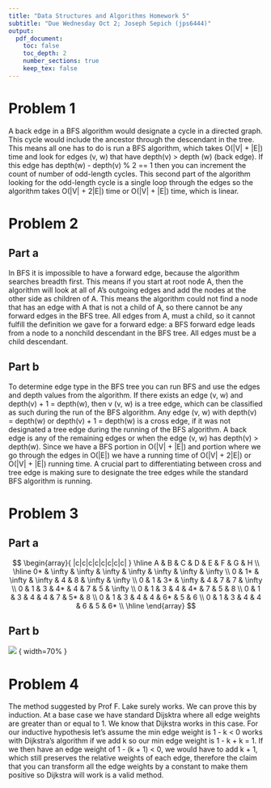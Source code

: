 ```yaml
---
title: "Data Structures and Algorithms Homework 5"
subtitle: "Due Wednesday Oct 2; Joseph Sepich (jps6444)"
output:
  pdf_document:
    toc: false
    toc_depth: 2
    number_sections: true
    keep_tex: false
---
```



# Problem 1 

A back edge in a BFS algorithm would designate a cycle in a directed graph. This cycle would include the ancestor through the descendant in the tree. This means all one has to do is run a BFS algorithm, which takes O(|V| + |E|) time and look for edges (v, w) that have depth(v) > depth (w) (back edge). If this edge has depth(w) - depth(v) % 2 == 1 then you can increment the count of number of odd-length cycles. This second part of the algorithm looking for the odd-length cycle is a single loop through the edges so the algorithm takes O(|V| + 2|E|) time or O(|V| + |E|) time, which is linear.

\pagebreak

# Problem 2

## Part a

In BFS it is impossible to have a forward edge, because the algorithm searches breadth first. This means if you start at root node A, then the algorithm will look at all of A's outgoing edges and add the nodes at the other side as children of A. This means the algorithm could not find a node that has an edge with A that is not a child of A, so there cannot be any forward edges in the BFS tree. All edges from A, must a child, so it cannot fulfill the definition we gave for a forward edge: a BFS forward edge leads from a node to a nonchild descendant in the BFS tree. All edges must be a child descendant.

\pagebreak

## Part b

To determine edge type in the BFS tree you can run BFS and use the edges and depth values from the algorithm. If there exists an edge (v, w) and depth(v) + 1 = depth(w), then v (v, w) is a tree edge, which can be classified as such during the run of the BFS algorithm. Any edge (v, w) with depth(v) = depth(w) or depth(v) + 1 = depth(w) is a cross edge, if it was not designated a tree edge during the running of the BFS algorithm. A back edge is any of the remaining edges or when the edge (v, w) has depth(v) > depth(w). Since we have a BFS portion in O(|V| + |E|) and portion where we go through the edges in O(|E|) we have a running time of O(|V| + 2|E|) or O(|V| + |E|) running time. A crucial part to differentiating between cross and tree edge is making sure to designate the tree edges while the standard BFS algorithm is running.

\pagebreak

# Problem 3

## Part a

$$
\begin{array}{ |c|c|c|c|c|c|c|c| }
 \hline
 A & B & C & D & E & F & G & H \\
 \hline
 0* & \infty & \infty & \infty & \infty & \infty & \infty & \infty \\
 0 & 1* & \infty & \infty & 4 & 8 & \infty & \infty \\
 0 & 1 & 3* & \infty & 4 & 7 & 7 & \infty \\
 0 & 1 & 3 & 4* & 4 & 7 & 5 & \infty \\
 0 & 1 & 3 & 4 & 4* & 7 & 5 & 8 \\
 0 & 1 & 3 & 4 & 4 & 7 & 5* & 8 \\
 0 & 1 & 3 & 4 & 4 & 6* & 5 & 6 \\
 0 & 1 & 3 & 4 & 4 & 6 & 5 & 6* \\
 \hline
\end{array}
$$

\pagebreak

## Part b

![](./ShortestPath3bHW5.PNG) { width=70% }

\pagebreak

# Problem 4

The method suggested by Prof F. Lake surely works. We can prove this by induction. At a base case we have standard Dijsktra where all edge weights are greater than or equal to 1. We know that Dijkstra works in this case. For our inductive hypothesis let's assume the min edge weight is 1 - k < 0 works with Dijkstra's algorithm if we add k so our min edge weight is 1 - k + k = 1. If we then have an edge weight of 1 - (k + 1) < 0, we would have to add k + 1, which still preserves the relative weights of each edge, therefore the claim that you can transform all the edge weights by a constant to make them positive so Dijkstra will work is a valid method.




















